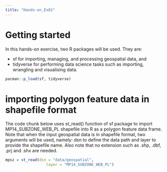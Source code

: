 ```yaml
---
title: "Hands-on_Ex01"
---
```


# Getting started

In this hands-on exercise, two R packages will be used. They are:

-   sf for importing, managing, and processing geospatial data, and
-   tidyverse for performing data science tasks such as importing, wrangling and visualising data.

```r
pacman::p_load(sf, tidyverse)
```

# importing polygon feature data in shapefile format

The code chunk below uses st_read() function of sf package to import MP14_SUBZONE_WEB_PL shapefile into R as a polygon feature data frame. Note that when the input geospatial data is in shapefile format, two arguments will be used, namely: dsn to define the data path and layer to provide the shapefile name. Also note that no extension such as .shp, .dbf, .prj and .shx are needed.

```r
mpsz = st_read(dsn = "data/geospatial", 
                  layer = "MP14_SUBZONE_WEB_PL")
```
